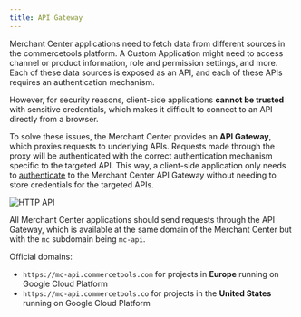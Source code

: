 ```yaml
---
title: API Gateway
---
```


Merchant Center applications need to fetch data from different sources in the commercetools platform. A Custom Application might need to access channel or product information, role and permission settings, and more. Each of these data sources is exposed as an API, and each of these APIs requires an authentication mechanism.

However, for security reasons, client-side applications **cannot be trusted** with sensitive credentials, which makes it difficult to connect to an API directly from a browser.

To solve these issues, the Merchant Center provides an **API Gateway**, which proxies requests to underlying APIs. Requests made through the proxy will be authenticated with the correct authentication mechanism specific to the targeted API. This way, a client-side application only needs to [authenticate](#authentication) to the Merchant Center API Gateway without needing to store credentials for the targeted APIs.

![HTTP API](/images/mc-http-api.png)

All Merchant Center applications should send requests through the API Gateway, which is available at the same domain of the Merchant Center but with the `mc` subdomain being `mc-api`.

Official domains:

- `https://mc-api.commercetools.com` for projects in **Europe** running on Google Cloud Platform
- `https://mc-api.commercetools.co` for projects in the **United States** running on Google Cloud Platform
